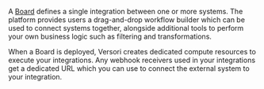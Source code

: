 A [Board](/legacy/concepts/boards) defines a single integration between one or more systems. The platform provides users a
drag-and-drop workflow builder which can be used to connect systems together, alongside additional tools to perform your
own business logic such as filtering and transformations.

When a Board is deployed, Versori creates dedicated compute resources to execute your integrations. Any webhook
receivers used in your integrations get a dedicated URL which you can use to connect the external system to your
integration.
